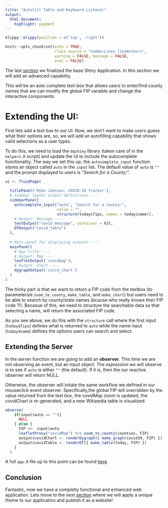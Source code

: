 ```yaml
---
title: "Autofill Table and Keyboard Listener"
output: 
  html_document:
    highlight: pygment
---
```


```r
klippy::klippy(position = c('top', 'right'))
```

```r
knitr::opts_chunk$set(echo = TRUE, 
                      class.source = "numberLines lineAnchors",
                      warning = FALSE, message = FALSE,
                      eval = FALSE)
```

The last [section](08_shiny_tables.Rmd) we finalized the base Shiny Application. In this section we will add an advanced capability. 

This will be an auto complete text-box that allows users to enter/find county names that are can modify the global FIP variable and change the interactive components.

# Extending the UI:

First lets add a text box to our UI. Now, we don't want to make users guess what their options are, so, we will add an autofilling capability that shows valid selections as a user types.

To do this, we need to load the `dqshiny` library (taken care of in the `helpers.R` script) and update the UI to include the autocomplete functionality. The way we set this up, the `autocomplete_input` function stores an object called `auto` in the `input` list. The default value of `auto` is `""` and the prompt displayed to users is "*Search for a County:*". 

```r
ui <- fluidPage(
  
  titlePanel('Mike Johnson: COVID-19 Tracker'),
  # Sidebar layout output definitions ----
  sidebarPanel(
    autocomplete_input("auto", "Search for a County:", 
                       value = "",
                       structure(today$fips, names = today$name)),
    # Output: Message ----
    textOutput("covid_message", container = h3),
    DTOutput("covid_table")
  ),
  
  # Main panel for displaying outputs ----
  mainPanel(
    # App title ----
    # Output: Map ----
    leafletOutput('covidmap'),
    # Output: Chart ----
    dygraphOutput('covid_chart')
  )
)
```

The tricky part is that we want to return a FIP code from the textbox (to parameterize `zoom_to_county`, `make_table`, and `make_chart`) but users need to be able to search by county/state names (bcause who really knows their FIP code ?!). Becasue of this, we need to structure the searchable data so that selecting a name, will return the associated FIP code. 

As you see above, we do this with the `structure` call where the first input (`today$fips`) defines what is returned to `auto` while the name input (`today$name`) defines the options users can search and select.

## Extending the Server

In the server function we are going to add an **observer**. This time we are not observing an event, but an input object. The *expression* we will observe is to see if `auto` is either `""` (the default). If it is, then the our reactive observer will return NULL. 

Otherwise, the observer will initate the same workflow we defined in our mouseclick event observer. Specifically,the global FIP will overridden by the value returned from the text box, the covidMap zoom is updated, the covidChart is re-generated, and a new Wikipedia table is visualized.

```r
observe( 
    if(input$auto == ""){ 
      NULL 
    } else {
      FIP <<- input$auto
      leafletProxy("covidMap") %>% zoom_to_county(counties, FIP)
      output$covidChart <- renderDygraph({ make_graph(covid19, FIP) })
      output$covidTable <- renderDT({ make_table(today, FIP) })
    }
  )
```

A full `app.R` file up to this point can be found [here](https://github.com/mikejohnson51/COVID-19-dashboard/blob/master/scripts/example_08.R)

## Conclusion

Fantastic, now we have a completly functional and enhanced web application. Lets move to the next [section](10_publish.html) where we will apply a unique theme to our application and publish it as a website!